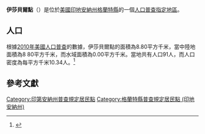 {{noteTA
|G1=USState
|G2=地名
|G3=Unit
}}
{{Infobox settlement
|official_name            = 伊莎貝爾點
|native_name = Point Isabel
|settlement_type          = [[人口普查指定地區|人口普查指定地區]]
|image_skyline            = Point Isabel, Indiana.jpg
|imagesize                = 250px
|image_map                = Grant County Indiana Incorporated and Unincorporated areas Point Isabel Highlighted 1860894.svg
|mapsize                  = 250px
|pushpin_map              = USA Indiana 
|pushpin_label            = 伊莎貝爾點
|pushpin_label_position   = top
|pushpin_map_caption      = 伊莎貝爾點在印地安納州的位置
|subdivision_type         = [[世界政區索引|國家]]
|subdivision_type1        = [[美国州份|州份]]
|subdivision_type2        = [[印地安納州行政区划|縣]]
|subdivision_name         = [[美国|美国]]
|subdivision_name1        = [[印地安納州|印地安納州]]
|subdivision_name2        = [[格蘭特縣_(印地安納州)|格蘭特縣]]
|elevation_ft             = 879
|elevation_m              = 268
|timezone                 = [[北美东部时区|北美东部时区]]
|area_total_km2           = 8.80
|area_land_km2            = 8.80
|area_water_km2           = 0.00
|area_total_sq_mi         = 
|area_land_sq_mi          = 
|area_water_sq_mi         = 
|population_as_of         = [[2010年美國人口普查|2010]]
|population_footnotes     = 
|population_total         = 91
|population_density_km2   = auto
|population_density_sq_mi = auto
|utc_offset               = -5
|coordinates              = {{coord|40|45|18|N|85|49|28|W|display=inline,title}}
| coor_pinpoint           = 
| coordinates_footnotes   = 
|timezone_DST             = EDT
|utc_offset_DST           = -4
|postal_code_type         = [[美國郵區編號|郵區編號]]
|postal_code              = 46928
|area_code                = {{link-en|电话区号765|Area code 765|765}}
|blank_name = [[地名信息系统|GNIS ID]]
|blank_info = 441391<ref name="GNIS">{{cite gnis|441391|Point Isabel}}</ref>
}}
'''伊莎貝爾點'''（{{lang-en|Point Isabel}}）是位於[[美國|美國]][[印地安納州|印地安納州]][[格蘭特縣_(印地安納州)|格蘭特縣]]的一個[[人口普查指定地區|人口普查指定地區]]。

== 人口 ==
根據[[2010年美國人口普查|2010年美國人口普查]]的數據，伊莎貝爾點的面積為8.80平方千米，當中陸地面積為8 80平方千米，而水域面積為0.00平方千米。當地共有人口91人，而人口密度為每平方千米10.34人。<ref name="GR8">{{cite web|url=http://factfinder2.census.gov|publisher=[[美国人口调查局|美国人口调查局]]|accessdate=2011-05-14|title=American FactFinder|archive-date=2013-09-11|archive-url=https://web.archive.org/web/20130911234518/http://factfinder2.census.gov/|dead-url=no}}</ref>

== 參考文獻 ==
{{reflist}}

{{格蘭特縣 (印地安納州)}}

{{DEFAULTSORT:Point Isabel, Indiana}}
[[Category:印第安納州普查規定居民點|Category:印第安納州普查規定居民點]]
[[Category:格蘭特縣普查規定居民點_(印地安納州)|Category:格蘭特縣普查規定居民點 (印地安納州)]]

{{Indiana-geo-stub}}